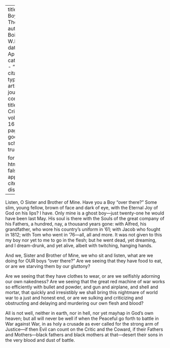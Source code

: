 
---
title: 'The Boy Over There'
author: Du Bois, W.E.B.
date: Apr. 1918
categories: 
  - ""
citation: 
  type: article-journal
  container-title: The Crisis
  volume: 16
  issue: 6
  page: 269
google-scholar: true

format:
  html:
    toc: false
    appendix-cite-as: display
---



Listen, O Sister and Brother of Mine. Have you a Boy "over there?" Some slim, young fellow, brown of face and dark of eye, with the Eternal Joy of God on his lips? I have. Only mine is a ghost boy---just twenty-one he would have been last May. His soul is there with the Souls of the great company of his Fathers, a hundred, nay, a thousand years gone: with Alfred, his grandfather, who wore his country's uniform in &rsquo;61; with Jacob who fought in 1812; with Tom who went in &rsquo;76—all, all and more. It was not given to this my boy nor yet to me to go in the flesh; but he went dead, yet dreaming, and I dream-drunk, and yet alive, albeit with twitching, hanging hands.

And we, Sister and Brother of Mine, we who sit and listen, what are we doing for OUR boys "over there?" Are we seeing that they have food to eat, or are we starving them by our gluttony?

Are we seeing that they have clothes to wear, or are we selfishly adorning our own nakedness? Are we seeing that the great red machine of war works so efficiently with bullet and powder, and gun and airplane, and shell and mortar, that quickly and irresistibly we shall bring this nightmare of world war to a just and honest end, or are we sulking and criticizing and obstructing and delaying and murdering our own flesh and blood?

All is not well, neither in earth, nor in hell, nor yet mayhap in God's own heaven; but all will never be well if when the Peaceful go forth to battle in War against War, in as holy a crusade as ever called for the strong arm of Justice---if then Evil can count on the Critic and the Coward, if their Fathers and Mothers---black fathers and black mothers at that---desert their sons in the very blood and dust of battle.


